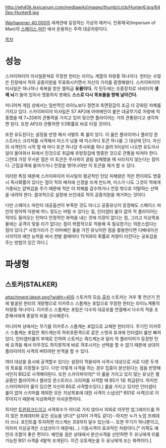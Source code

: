 http://wh40k.lexicanum.com/mediawiki/images/thumb/c/cb/Hunter6.jpg/640px-Hunter6.jpg

[[Warhammer 40,000]]의 세계관에 등장하는 가상의 메카닉. 인류제국(Imperium of Man)의 [[스페이스 마린]] 에서 운용하는 주력 대공차량이다.

[[목차]]
= 성능 =
스카이파이어 미사일론쳐로 무장한 헌터는 라이노 계열의 차량중 하나이다. 헌터는 수많은 전장에서 적의 공중지원을 무효화시키면서 자신의 가치를 증명해왔다. 스카이파이어 미사일은 하나하나 축복을 받은 렐릭급 '''유물이다.''' 각 탄두에는 조종장치로 서비터의 '''생체 뇌'''가 들어 있어서 명중하지 못해도 '''스스로 다시 목표물을 향해 날아간다.'''  

미니어쳐 게임 상에서는 일반적인 라이노보다 정면과 측면장갑이 조금 더 강화된 차체를 가지고 있다. 스카이파이어 미사일은 S7 AP2에 아머베인이 붙은 대공무기로 차량에 적중했을 때 7+2D6의 관통력을 가지고 있어 맞으면 플라이어는 거의 관통된다고 생각하면 된다. 또한 AP2라 관통하면 1/3확률로 바로 터질 것이다. 

또한 유도된다는 설정을 반영 해서 서발트 록 룰이 있다. 이 룰은 플라이어나 플라잉 몬스트러스 크리처를 사격해서 미스가 났을 때 미스마다 토큰 하나를 그 대상에 단다. 자신의 사격턴이 시작 할 때 마다 토큰 하나당 주사위를 하나 굴려 5이상이 나오면 유도미사일이 돌아와서 뒤에서 친것으로 취급해 후방장갑에 명중한 것으로 관통을 따져야 한다. 그런데 가장 무서운 점은 이 토큰은 주사위이 굴림 실패했을 때 사라지지 않는다는 점이다. 근접공격에 들어가거나 전장을 벗어나야만 이 토큰을 제거 할 수 있다. 

이러한 특징 때문에 스카이파이어 미사일의 평균적인 턴당 피해량은 적은 편이여도 명중시 즉사확률이 있다는 점이 적의 배치에 신경을 쓰게 만드며, 미스가 나도 그것이 적에게 가중되는 압박감을 주기 때문에 적은 이 피해를 감수하거나 전장 밖으로 이탈하는 선택을 내려야 한다. 결과적으로 설정에 쓰인대로 적의 공중지원을 제거하는 것이다. 

다만 스페이스 마린이 대공옵션이 부족한 것도 아니고 공중유닛이 등장해도 스페이스 마린의 방어력 덕분에 어느 정도는 버틸 수 있다는 점, 인터셉터 룰이 없어 적 플라이어는 적어도 들어오는 턴마다 안정적인 화력을 내는 것에 지장이 없다는 점, 그리고 지상목표물에는 공격이 맞을 리가 없다는 점이 복합적으로 적용해 꼭 필요한가는 의문스럽다는 점이 있다.[* 사정거리가 긴 아머베인 룰을 가진 유닛이란 점을 활용한다면 디베네이션 사이킥의 예언 능력을 써서 한발 쏠때마다 11/108의 확률로 차량이 터진다는 공포감을 주는 방법이 있긴 하다.]

= 파생형 =
== 스토커(STALKER) ==
attachment:latest.png?width=400
스토커의 모습.[http://warhammer40k.wikia.com/wiki/Stalker 출처]
스토커는 겨우 몇 천년기 전에 발굴된 헌터의 개량형으로 이카루스 스톰캐논 포탑으로 무장한 헌터는 라이노계통의 차량중 하나이다. 이카루스 스톰캐논 포탑은 다수의 대공포를 연결해서 다수의 적을 조준해서에게 총알의 비를 선사해준다. 

미니어쳐 상에서는 무기를 이카루스 스톰캐논 포탑으로 교체한 헌터이다. 무기인 이카루스 스톰캐논 포탑은 쿼드캐논의 하위호환격으로 같은 스텟과 효과에 인터셉터 룰만 빠져있다. 인터셉터룰의 부재로 인하여 스토커는 쿼드케논과 달리 적 플라이어가 등장한 턴에 요격을 해서 아무것도 하지못하게 바로 격추시키는 선택을 할 수 없기 때문에 상대의 플라이어의 사격의 버텨야만 반격을 할 수 있다. 

여러 대상을 동시에 공격할수 있다는 설정이 적용되어 사격시 대상으로 서로 다른 두개의 목표를 지정할수 있다. 다만 이렇게 사격을 하는 경우 집중이 분산된다는 점을 반영해서인지 BS2로 사격해야된다. 또한 스카이파이어[* 이 룰을 가지고 있지 않는 유닛은 활공중인 플라이어나 플라잉 몬스트러스 크리져를 사격할 때 BS가 1로 취급된다. 하지만 스카이파이어 룰이 있으면 자신의 BS로 사격할수있다.] 룰을 가지고 있지만 인터셉터 룰이 없어 스키머를 제외한 모든 지상목표에 대한 사격이 스냅샷[* BS1로 사격]으로 이루어지기 때문에 지상화력은 아쉬운편이다. 

하지만 [[트윈링크드]]이고 사격회수가 어디로 가지 않아서 의외로 아무런 업그레이드를 하지 않은 프레데터와 같은 성능을 낸다[* 심지어 가격도 같다]--하지만 누가 노업 프레데터 쓰냐. 포인트를 투자하면 라스캐논 3대까지 달수 있는데--. 또한 무기가 하나뿐이고, 어차피 지상공격은 스냅샷이기 때문에(...) 기동사격이 효과적인 차량이다.[* 이쪽도 예언과 조합이 좋은 편이다. 예언을 걸은 상태에서 분산사격을 선언하면 두 유닛에게 리롤가능한 BS1 사격을 4발씩 쏘게된다. 이건 오토캐논을 두 유닛에게 쏘는 화력이다.]
